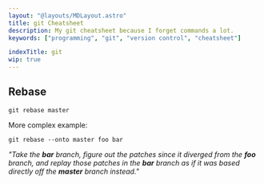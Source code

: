 ```yaml
---
layout: "@layouts/MDLayout.astro"
title: git Cheatsheet
description: My git cheatsheet because I forget commands a lot.
keywords: ["programming", "git", "version control", "cheatsheet"]

indexTitle: git
wip: true
---
```



## Rebase

```
git rebase master
```

More complex example:
```
git rebase --onto master foo bar
```
*"Take the **bar** branch, figure out the patches since it diverged from the **foo** branch, and replay those patches in the **bar** branch as if it was based directly off the **master** branch instead."*

